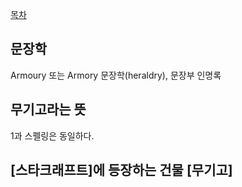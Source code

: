 [[목차]]
== 문장학 ==
Armoury 또는 Armory 
문장학(heraldry), 문장부 인명록 

== 무기고라는 뜻 ==
1과 스펠링은 동일하다.

== [스타크래프트]에 등장하는 건물 [무기고] ==


